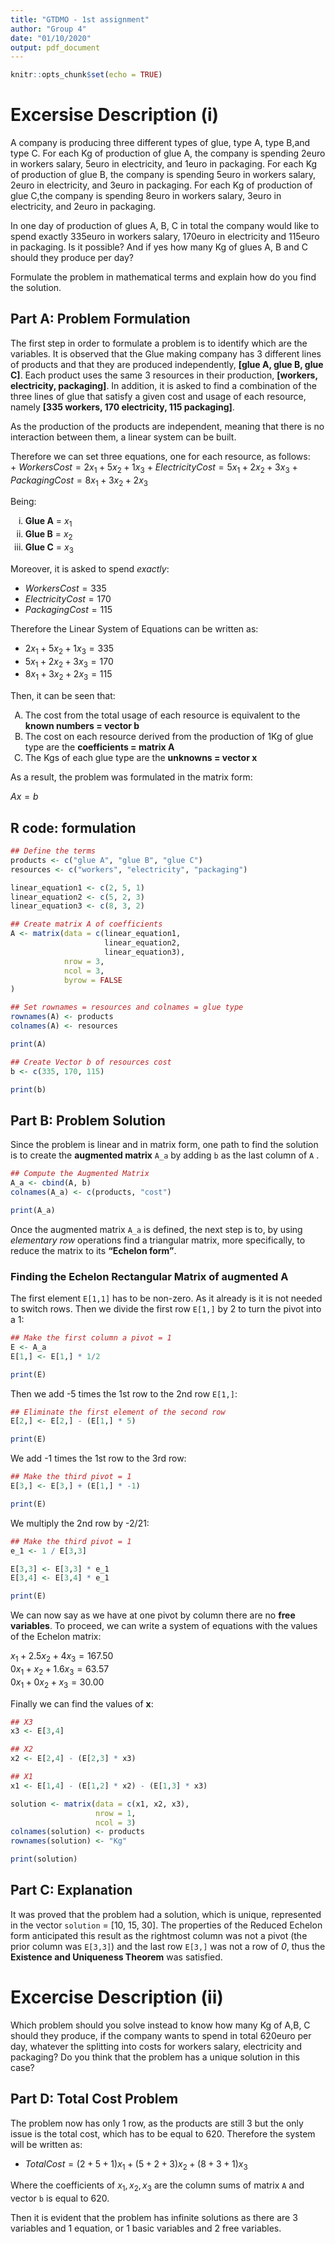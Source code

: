 ---
title: "GTDMO - 1st assignment"
author: "Group 4"
date: "01/10/2020"
output: pdf_document
---

```{r setup, include=FALSE}
knitr::opts_chunk$set(echo = TRUE)
```

# Excersise Description (i)

A company is producing three different types of glue, type A, type B,and type C. For each Kg of production of glue A, the company is spending 2euro in workers salary, 5euro in electricity, and 1euro in packaging. For each Kg of production of glue B, the company is spending 5euro in workers salary, 2euro in electricity, and 3euro in packaging. For each Kg of production of glue C,the company is spending 8euro in workers salary, 3euro in electricity, and 2euro in packaging.

In one day of production of glues A, B, C in total the company would like to spend exactly 335euro in workers salary, 170euro in electricity and 115euro in packaging. Is it possible? And if yes how many Kg of glues A, B and C should they produce per day?

Formulate the problem in mathematical terms and explain how do you find the solution.



## Part A: Problem Formulation

The first step in order to formulate a problem is to identify which are the variables. It is observed that the Glue making company has 3 different lines of products and that they are produced independently, **[glue A, glue B, glue C]**. Each product uses the same 3 resources in their production, **[workers, electricity, packaging]**. In addition, it is asked to find a combination of the three lines of glue that satisfy a given cost and usage of each resource, namely **[335 workers, 170 electricity, 115 packaging]**.

As the production of the products are independent, meaning that there is no interaction between them, a linear system can be built.  

Therefore we can set three equations, one for each resource, as follows:  
+ $Workers Cost = 2x_1 + 5x_2 + 1x_3$
+ $Electricity Cost = 5x_1 + 2x_2 + 3x_3$
+ $Packaging Cost = 8x_1 + 3x_2 + 2x_3$

Being:  

i) **Glue A** = $x_1$
ii) **Glue B** = $x_2$
iii) **Glue C** = $x_3$

Moreover, it is asked to spend *exactly*:  

+ $Workers Cost = 335$
+ $Electricity Cost = 170$
+ $Packaging Cost = 115$


Therefore the Linear System of Equations can be written as:  

+ $2x_1 + 5x_2 + 1x_3 = 335$
+ $5x_1 + 2x_2 + 3x_3 = 170$
+ $8x_1 + 3x_2 + 2x_3 = 115$


Then, it can be seen that:  

A) The cost from the total usage of each resource is equivalent to the **known numbers = vector b**  
B) The cost on each resource derived from the production of 1Kg of glue type are the **coefficients = matrix A**  
C) The Kgs of each glue type are the **unknowns = vector x**  

As a result, the problem was formulated in the matrix form:  

$Ax = b$

## R code: formulation
```{r formualtion}
## Define the terms
products <- c("glue A", "glue B", "glue C")
resources <- c("workers", "electricity", "packaging")

linear_equation1 <- c(2, 5, 1)
linear_equation2 <- c(5, 2, 3)
linear_equation3 <- c(8, 3, 2)

## Create matrix A of coefficients
A <- matrix(data = c(linear_equation1, 
                     linear_equation2, 
                     linear_equation3),
            nrow = 3,
            ncol = 3,
            byrow = FALSE
)

## Set rownames = resources and colnames = glue type
rownames(A) <- products
colnames(A) <- resources

print(A)

## Create Vector b of resources cost
b <- c(335, 170, 115)

print(b)
```

## Part B: Problem Solution

Since the problem is linear and in matrix form, one path to find the solution is to create the **augmented matrix** `A_a` by adding `b` as the last column of `A` .

```{r augmented matrix}
## Compute the Augmented Matrix
A_a <- cbind(A, b)
colnames(A_a) <- c(products, "cost")

print(A_a)
```

Once the augmented matrix `A_a` is defined, the next step is to, by using *elementary row* operations find a triangular matrix, more specifically, to reduce the matrix to its **"Echelon form"**. 


### Finding the Echelon Rectangular Matrix of augmented A

The first element `E[1,1]` has to be non-zero. As it already is it is not needed to switch rows.
Then we divide the first row `E[1,]` by 2 to turn the pivot into a 1:  

```{r Row Operation 1}
## Make the first column a pivot = 1
E <- A_a
E[1,] <- E[1,] * 1/2

print(E)
```

Then we add -5 times the 1st row to the 2nd row `E[1,]`:

```{r Row Operation 2}
## Eliminate the first element of the second row
E[2,] <- E[2,] - (E[1,] * 5)

print(E)
```

We add -1 times the 1st row to the 3rd row: 

```{r Row Operation 3}
## Make the third pivot = 1
E[3,] <- E[3,] + (E[1,] * -1)

print(E)
```

We multiply the 2nd row by -2/21:

```{r Row Operation 4}
## Make the third pivot = 1
e_1 <- 1 / E[3,3]

E[3,3] <- E[3,3] * e_1
E[3,4] <- E[3,4] * e_1

print(E)
```

We can now say as we have at one pivot by column there are no  **free variables**. To proceed, we can write a system of equations with the values of the Echelon matrix:  

$x_1 + 2.5x_2 + 4x_3 = 167.50$  
$0x_1 + x_2 + 1.6x_3 = 63.57$  
$0x_1 + 0x_2 + x_3 = 30.00$  

Finally we can find the values of **x**:
```{r solution1}
## X3
x3 <- E[3,4]

## X2
x2 <- E[2,4] - (E[2,3] * x3)

## X1
x1 <- E[1,4] - (E[1,2] * x2) - (E[1,3] * x3)

solution <- matrix(data = c(x1, x2, x3),
                   nrow = 1,
                   ncol = 3)
colnames(solution) <- products
rownames(solution) <- "Kg"

print(solution)
```

## Part C: Explanation

It was proved that the problem had a solution, which is unique, represented in the vector `solution` = [10, 15, 30]. The properties of the Reduced Echelon form anticipated this result as the rightmost column was not a pivot (the prior column was `E[3,3]`) and the last row `E[3,]` was not a row of *0*, thus the **Existence and Uniqueness Theorem** was satisfied.  

# Excercise Description (ii)

Which problem should you solve instead to know how many Kg of A,B, C should they produce, if the company wants to spend in total 620euro per day, whatever the splitting into costs for workers salary, electricity and packaging? Do you think that the problem has a unique solution in this case?

## Part D: Total Cost Problem

The problem now has only 1 row, as the products are still 3 but the only issue is the total cost, which has to be equal to 620. Therefore the system will be written as:  

+ $Total Cost = (2+5+1)x_1 + (5 + 2 + 3)x_2 + (8 + 3 + 1)x_3$  

Where the coefficients of $x_1, x_2, x_3$ are the column sums of matrix `A` and vector `b` is equal to 620.  

Then it is evident that the problem has infinite solutions as there are 3 variables and 1 equation, or 1 basic variables and 2 free variables.


